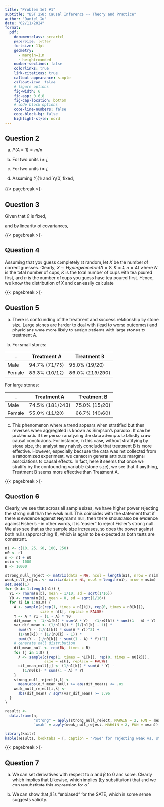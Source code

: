 ```yaml
---
title: "Problem Set #1"
subtitle: "BST 258: Causal Inference -- Theory and Practice"
author: "Daniel Xu"
date: "02/11/2024"
format:
  pdf:
    documentclass: scrartcl
    papersize: letter
    fontsize: 11pt
    geometry:
      - margin=1in
      - heightrounded
    number-sections: false
    colorlinks: true
    link-citations: true
    callout-appearance: simple
    callout-icon: false
    # figure options
    fig-width: 6
    fig-asp: 0.618
    fig-cap-location: bottom
    # code block options
    code-line-numbers: false
    code-block-bg: false
    highlight-style: nord
---
```


## Question 2

:::{.callout-note title="Answer"}
a) $P(A = 1) = m/n$

b) For two units $i \neq j$,
\begin{align*}
  P(A_i = 1, A_j = 1) &= P(A_j = 1 | A_i = 1) P(A_i = 1)\\
  &= \frac{(m - 1)}{(n - 1)} \frac{m}{n}\\
  P(A_i = 1, A_j = 0) &= P(A_j = 0 | A_i = 1) P(A_i = 1)\\
  &= \frac{(n - 1 - m)}{(n - 1)} \frac{m}{n}\\
  P(A_i = 0, A_j = 1) &= P(A_j = 1 | A_i = 0) P(A_i = 0)\\
  &= \frac{m}{(n - 1)} \frac{(n - m)}{n}\\
  P(A_i = 0, A_j = 0) &= P(A_j = 0 | A_i = 0) P(A_i = 0)\\
  &= \frac{(n - 1 - m)}{(n - 1)} \frac{(n - m)}{n}
\end{align*}

c) For two units $i \neq j$,
\begin{align*}
  Var(A_i) &= E(A_i^2) - E(A_i)^2\\
  &= P(A_i = 1) \left( 1 - P(A_i = 1) \right)\\
  &= \frac{m}{n} \left( 1 - \frac{m}{n} \right)\\
  Cov(A_i, A_j) &= E(A_i A_j) - E(A_i) E(A_j)\\
  &= P(A_i = 1, A_j = 1) - P(A_i = 1) P(A_j = 1)\\
  &= \frac{(m - 1)m}{(n - 1)n} - \left( \frac{m}{n} \right)^2
\end{align*}

d) Assuming $Y_i(1)$ and $Y_i(0)$ fixed,
\begin{align*}
  E(\theta^{ATT}) &= E\left(\frac{1}{m} \sum_{i = 1}^n A_i \left( Y_i(1) - Y_i(0) \right)\right)\\
  &= \frac{1}{m} \sum_{i = 1}^n \left( Y_i(1) - Y_i(0) \right) E(A_i)\\
  &= \frac{1}{n} \sum_{i = 1}^n \left( Y_i(1) - Y_i(0) \right)\\
  &= \theta^{SATE}
\end{align*}
:::


{{< pagebreak >}}


## Question 3

:::{.callout-note title="Answer"}
Given that $\theta$ is fixed,

\begin{align*}
Var(Y_i(1)) = Var(Y_i(0) + \theta) = Var(Y_i(0))
\end{align*}
and by linearity of covariances,
\begin{align*}
  \rho(Y_i(1), Y_i(0)) &= \frac{Cov(Y_i(1), Y_i(0))}{\sqrt{Var(Y_i(1)) Var(Y_i(0))}}\\
  &= \frac{Cov(Y_i(0) + \theta, Y_i(0))}{Var(Y_i(0))}\\
  &= \frac{Var(Y_i(0)}{Var(Y_i(0))}\\
  &= 1
\end{align*}
:::


{{< pagebreak >}}


## Question 4

:::{.callout-note title="Answer"}
Assuming that you guess completely at random, let $X$ be the number of correct guesses. Clearly, $X \sim Hypergeometric(N = 8, K = 4, n = 4)$ where $N$ is the total number of cups, $K$ is the total number of cups with tea poured first, and $n$ is the number of cups you guess have tea poured first. Hence, we know the distribution of $X$ and can easily calculate
\begin{align*}
  P(X = 0) &= \frac{1}{70}\\
  P(X = 1) &= \frac{16}{70}\\
  P(X = 2) &= \frac{36}{70}\\
  P(X = 3) &= \frac{16}{70}\\
  P(X = 4) &= \frac{1}{70}
\end{align*}

:::


{{< pagebreak >}}


## Question 5

:::{.callout-note title="Answer"}
a) There is confounding of the treatment and success relationship by stone size. Large stones are harder to deal with (lead to worse outcomes) and physicians were more likely to assign patients with large stones to treatment A.

b) For small stones:

|.       |Treatment A    |Treatment B      |
|--------|---------------|-----------------|
| Male   |94.7% (71/75)  |95.0% (19/20)    |
| Female |83.3% (10/12)  |86.0% (215/250)  |

For large stones:

|.       |Treatment A    |Treatment B      |
|--------|---------------|-----------------|
| Male   |74.5% (181/243)|75.0% (15/20)    |
| Female |55.0% (11/20)  |66.7% (40/60)    |

c) This phenomenon where a trend appears when stratified but then reverses when aggregated is known as Simpson's paradox. It can be problematic if the person analyzing the data attempts to blindly draw causal conclusions. For instance, in this case, without stratifying by stone size, the analyst may naively conclude that treatment B is more effective. However, especially because the data was not collected from a randomized experiment, we cannot in general attribute marginal associations to causal effects. In fact, here it seems that once we stratify by the confounding variable (stone size), we see that if anything, Treatment B seems more effective than Treatment A.

:::


{{< pagebreak >}}

## Question 6

:::{.callout-note title="Answer"}

Clearly, we see that across all sample sizes, we have higher power rejecting the strong null than the weak null. This coincides with the statement that if there is evidence against Neyman's null, then there should also be evidence against Fisher's -- in other words, it is "easier" to reject Fisher's strong null. We also see that as the sample size increases, so does the power against both nulls (approaching 1), which is again to be expected as both tests are consistent.

```r
n1 <- c(10, 25, 50, 100, 250)
n0 <- n1
n <- n1 + n0
nsim <- 1000
B <- 10000

strong_null_reject <- matrix(data = NA, ncol = length(n1), nrow = nsim)
weak_null_reject <- matrix(data = NA, ncol = length(n1), nrow = nsim)
set.seed(1)
for (k in 1:length(n1)) {
  Y1 <- rnorm(n[k], mean = 1/10, sd = sqrt(1/16))
  Y0 <- rnorm(n[k], mean = 0, sd = sqrt(1/16))
  for (i in 1:nsim) {
    A <- sample(c(rep(1, times = n1[k]), rep(0, times = n0[k])), 
                size = n[k], replace = FALSE)
    Y <- A * Y1 + (1 - A) * Y0
    dif_mean <- (1/n1[k]) * sum(A * Y) - (1/n0[k]) * sum((1 - A) * Y)
    var_dif_mean <- (1/n1[k]) * (1/(n1[k] - 1)) * 
      sum((Y - (1/n1[k]) * sum(A * Y))^2) + 
      (1/n0[k]) * (1/(n0[k] - 1)) * 
      sum((Y - (1/n0[k]) * sum((1 - A) * Y))^2)
    # generate null distribution
    dif_mean_null <- rep(NA, times = B)
    for (j in 1:B) {
      A <- sample(c(rep(1, times = n1[k]), rep(0, times = n0[k])), 
                  size = n[k], replace = FALSE)
      dif_mean_null[j] <- (1/n1[k]) * sum(A * Y) - 
        (1/n0[k]) * sum((1 - A) * Y)
    }
    strong_null_reject[i,k] <- 
      mean(abs(dif_mean_null) >= abs(dif_mean)) <= .05
    weak_null_reject[i,k] <- 
      abs(dif_mean) / sqrt(var_dif_mean) >= 1.96
  }
}

results <- 
  data.frame(n, 
             "strong" = apply(strong_null_reject, MARGIN = 2, FUN = mean), 
             "weak" = apply(weak_null_reject, MARGIN = 2, FUN = mean))

```

```r
library(knitr)
kable(results, booktabs = T, caption = "Power for rejecting weak vs. strong null hypotheses for 1,000 simulated datasets.", col.names = c("n", "Power against strong null", "Power against weak null"))
```

:::

{{< pagebreak >}}


## Question 7

:::{.callout-note title="Answer"}
a) We can set derivatives with respect to $\alpha$ and $\beta$ to 0 and solve. Clearly
\begin{align*}
  U(\alpha) = -\frac{1}{n} \sum_{i = 1}^n (Y_i - \alpha - \beta A_i) = 0
\end{align*}
which implies that
\begin{align*}
  \hat{\alpha} = \frac{1}{n} \sum_{i = 1}^n (Y_i - \hat{\beta} A_i).
\end{align*}
Likewise,
\begin{align*}
  U(\beta) = -\frac{1}{n} \sum_{i = 1}^n A_i (Y_i - \alpha - \beta A_i) = 0
\end{align*}
which implies (by substitution) that
\begin{align*}
  \frac{\beta}{n} \sum_{i = 1}^n A_i &= \frac{1}{n} \sum_{i = 1}^n (A_i Y_i - \alpha A_i)\\
  \frac{\beta m}{n} &= \frac{1}{n} \sum_{i = 1}^n A_i Y_i - \frac{\alpha m}{n}\\
  \beta &= \frac{1}{m} \sum_{i = 1}^n A_i Y_i - \alpha\\
  \beta \left( \frac{n - m}{n} \right) &= \bar{Y_1} - \bar(Y)\\
  \hat{\beta} &= \frac{n}{n-m} \left( \bar{Y_1} - \bar{Y} \right)
\end{align*}
and we can resubstitute this expression for $\hat{\alpha}$.

b) We can show that $\hat{\beta}$ is "unbiased" for the SATE, which in some sense suggests validity.
\begin{align*}
E(\hat{\beta}) &= \frac{n}{n - m} E( \bar{Y_1} - \bar{Y})\\
&= \frac{n}{n - m} \left( \frac{1}{m} \sum_{i = 1}^n E(A_i) Y_i(1) - E\left( \frac{1}{n} \sum_{i = 1}^n \left(A_i Y_i + (1 - A_i) Y_i \right) \right) \right)\\
&= \frac{n}{n-m} \left( \frac{1}{n} \sum_{i = 1}^n Y_i(1) - \frac{m}{n^2} \sum_{i = 1}^n Y_i(1) - \frac{n-m}{n^2} \sum_{i = 1}^n Y_i(0) \right)\\
&= \frac{n}{n-m} \sum_{i = 1}^n \left( Y_i(1) - Y_i(0) \right)\\
&= \theta^{SATE}
\end{align*}

:::



